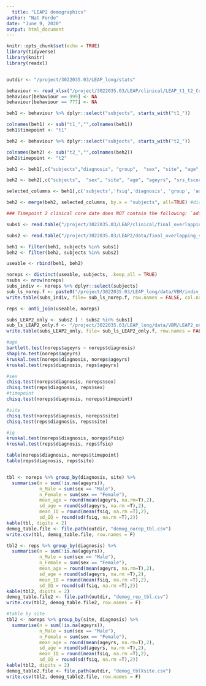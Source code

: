 ```yaml
---
  title: "LEAP2 demographics"
author: "Nat Forde"
date: "June 9, 2020"
output: html_document
---
```


```r
knitr::opts_chunk$set(echo = TRUE)
library(tidyverse)
library(knitr)
library(readxl)


outdir <- "/project/3022035.03/LEAP_long/stats"

```

```r
behaviour <- read_xlsx("/project/3022035.03/LEAP/clinical/LEAP_t1_t2_Core clinical variables_03-09-19-withlabels.xlsx")
behaviour[behaviour == 999] <- NA
behaviour[behaviour == 777] <- NA

beh1 <- behaviour %>% dplyr::select("subjects", starts_with("t1_"))

colnames(beh1) <- sub("t1_","",colnames(beh1))
beh1$timepoint <- "t1"

beh2 <- behaviour %>% dplyr::select("subjects", starts_with("t2_"))

colnames(beh2) <- sub("t2_","",colnames(beh2))
beh2$timepoint <- "t2"

beh1 <- beh1[,c("subjects","diagnosis", "group",  "sex", "site", "age", "ageyrs", "fsiq", "adi_rrb_total", "adi_communication_total", "adi_social_total", "rrb_css_all", "sa_css_all", "srs_tscore_combined", "ssp_total", "rbs_total", "vabsdscoresc_dss", "vabsdscoresd_dss", "vabsdscoress_dss", "vabsabcabc_standard","timepoint")]

beh2 <- beh2[,c("subjects",  "sex", "site", "age", "ageyrs", "srs_tscore_combined", "ssp_total", "rbs_total", "vabsdscoresc_dss", "vabsdscoresd_dss", "vabsdscoress_dss", "vabsabcabc_standard","timepoint")]

selected_columns <- beh1[,c('subjects','fsiq','diagnosis', 'group', 'adi_rrb_total', 'adi_communication_total',  'adi_social_total', 'rrb_css_all', 'sa_css_all')]

beh2 <- merge(beh2, selected_columns, by.x = "subjects", all=TRUE) #diagnosis", "group",  "sex", "site", "age", "ageyrs", "fsiq", "adi_rrb_total", "adi_communication_total", "adi_social_total", "rrb_css_all", "sa_css_all", "srs_tscore_combined", "ssp_total", "rbs_total", "vabsdscoresc_dss", "vabsdscoresd_dss", "vabsdscoress_dss", "vabsabcabc_standard","timepoint"))

### Timepoint 2 clinical core date does NOT contain the following: `adi_rrb_total`, `adi_communication_total`, `adi_social_total`, `rrb_css_all`, `sa_css_all`, 'group', 'diagnosis' -> thus, these where taken from the Timepoint 1 data and appended! ###

subs1 <- read.table("/project/3022035.03/LEAP/clinical/final_overlapping_subs.txt", colClasses = "numeric")  %>% unlist() %>% unname()

subs2 <- read.table("/project/3022035.03/LEAP2/data/final_overlapping_subs.txt", colClasses = "numeric") %>% unlist() %>% unname()

beh1 <- filter(beh1, subjects %in% subs1)
beh2 <- filter(beh2, subjects %in% subs2)

useable <- rbind(beh1, beh2)

```

```r
noreps <- distinct(useable, subjects, .keep_all = TRUE)
nsubs <- nrow(noreps)
subs_indiv <- noreps %>% dplyr::select(subjects)
sub_ls_norep.f <- paste0("/project/3022035.03/LEAP_long/data/VBM/indiv_subs_n",nsubs,".txt")
write.table(subs_indiv, file= sub_ls_norep.f, row.names = FALSE, col.names = FALSE)

reps <- anti_join(useable, noreps)

subs_LEAP2_only <- subs2 [ ! subs2 %in% subs1]
sub_ls_LEAP2_only.f <- "/project/3022035.03/LEAP_long/data/VBM/LEAP2_only_subs.txt"
write.table(subs_LEAP2_only, file= sub_ls_LEAP2_only.f, row.names = FALSE, col.names = FALSE)

#age
bartlett.test(noreps$ageyrs ~ noreps$diagnosis) 
shapiro.test(noreps$ageyrs)
kruskal.test(noreps$diagnosis, noreps$ageyrs)
kruskal.test(reps$diagnosis, reps$ageyrs)

#sex
chisq.test(noreps$diagnosis, noreps$sex)
chisq.test(reps$diagnosis, reps$sex)
#timepoint
chisq.test(noreps$diagnosis, noreps$timepoint)

#site
chisq.test(noreps$diagnosis, noreps$site)
chisq.test(reps$diagnosis, reps$site)

#iq
kruskal.test(noreps$diagnosis, noreps$fsiq)
kruskal.test(reps$diagnosis, reps$fsiq)

table(noreps$diagnosis, noreps$timepoint)
table(reps$diagnosis, reps$site)


tbl <- noreps %>% group_by(diagnosis, site) %>%
  summarise(n = sum(!is.na(ageyrs)),
            n_Male = sum(sex == "Male"),
            n_Female = sum(sex == "Female"),
            mean_age = round(mean(ageyrs, na.rm=T),2),
            sd_age = round(sd(ageyrs, na.rm =T),2),
            mean_IQ = round(mean(fsiq, na.rm =T),2),
            sd_IQ = round(sd(fsiq, na.rm =T),2))
kable(tbl, digits = 2)
demog_table.file <- file.path(outdir, "demog_norep_tbl.csv")
write.csv(tbl, demog_table.file, row.names = F)

tbl2 <- reps %>% group_by(diagnosis) %>%
  summarise(n = sum(!is.na(ageyrs)),
            n_Male = sum(sex == "Male"),
            n_Female = sum(sex == "Female"),
            mean_age = round(mean(ageyrs, na.rm=T),2),
            sd_age = round(sd(ageyrs, na.rm =T),2),
            mean_IQ = round(mean(fsiq, na.rm =T),2),
            sd_IQ = round(sd(fsiq, na.rm =T),2))
kable(tbl2, digits = 2)
demog_table.file2 <- file.path(outdir, "demog_rep_tbl.csv")
write.csv(tbl2, demog_table.file2, row.names = F)

#table by site
tbl2 <- noreps %>% group_by(site, diagnosis) %>%
  summarise(n = sum(!is.na(ageyrs)),
            n_Male = sum(sex == "Male"),
            n_Female = sum(sex == "Female"),
            mean_age = round(mean(ageyrs, na.rm=T),2),
            sd_age = round(sd(ageyrs, na.rm =T),2),
            mean_IQ = round(mean(fsiq, na.rm =T),2),
            sd_IQ = round(sd(fsiq, na.rm =T),2))
kable(tbl2, digits = 2)
demog_table2.file <- file.path(outdir, "demog_tblXsite.csv")
write.csv(tbl2, demog_table2.file, row.names = F)

```